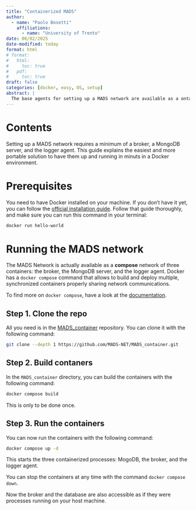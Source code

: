 ```yaml
---
title: "Containerized MADS"
author:
  - name: "Paolo Bosetti"
    affiliations: 
      - name: "University of Trento"
date: 06/02/2025
date-modified: today
format: html
# format: 
#   html:
#     toc: true
#   pdf:
#     toc: true
draft: false
categories: [docker, easy, OS, setup]
abstract: |
  The base agents for setting up a MADS network are available as a ontainerized environment.
---
```


# Contents

Setting up a MADS network requires a minimum of a broker, a MongoDB server, and the logger agent. This guide explains the easiest and more portable solution to have them up and running in minuts in a Docker environment.

# Prerequisites

You need to have Docker installed on your machine. If you don't have it yet, you can follow the [official installation guide](https://docs.docker.com/get-docker/). Follow that guide thoroughly, and make sure you can run this command in your terminal:

```sh
docker run hello-world
```

# Running the MADS network

The MADS Network is actually available as a **compose** network of three containers: the broker, the MongoDB server, and the logger agent. Docker has a `docker compose` command that allows to build and deploy multiple, synchronized containers properly sharing network communications.

To find more on `docker compose`, have a look at the [documentation](https://docs.docker.com/compose/).

## Step 1. Clone the repo

All you need is in the [MADS_container](https://github.com/MADS-NET/MADS_container) repository. You can clone it with the following command:

```sh
git clone --depth 1 https://github.com/MADS-NET/MADS_container.git
```

## Step 2. Build contaners

In the `MADS_container` directory, you can build the containers with the following command:

```sh
docker compose build
```

::: callout-note
This is only to be done once.
:::

## Step 3. Run the containers

You can now run the containers with the following command:

```sh
docker compose up -d
```

This starts the three containerized processes: MogoDB, the broker, and the logger agent.

::: callout-note
You can stop the containers at any time with the command `docker compose down`.
:::

Now the broker and the database are also accessible as if they were processes running on your host machine.